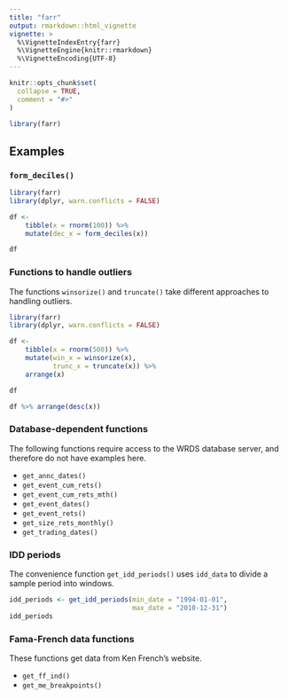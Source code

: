 ```yaml
---
title: "farr"
output: rmarkdown::html_vignette
vignette: >
  %\VignetteIndexEntry{farr}
  %\VignetteEngine{knitr::rmarkdown}
  %\VignetteEncoding{UTF-8}
---
```


```r
knitr::opts_chunk$set(
  collapse = TRUE,
  comment = "#>"
)
```

```r
library(farr)
```

## Examples

### `form_deciles()`

```r
library(farr)
library(dplyr, warn.conflicts = FALSE)

df <- 
    tibble(x = rnorm(100)) %>%
    mutate(dec_x = form_deciles(x))

df
```

### Functions to handle outliers

The functions `winsorize()` and `truncate()` take different approaches to handling outliers.

```r
library(farr)
library(dplyr, warn.conflicts = FALSE)

df <- 
    tibble(x = rnorm(500)) %>%
    mutate(win_x = winsorize(x),
           trunc_x = truncate(x)) %>%
    arrange(x)

df

df %>% arrange(desc(x))
```

### Database-dependent functions

The following functions require access to the WRDS database server, and therefore do not have examples here.

 - `get_annc_dates()`
 - `get_event_cum_rets()`
 - `get_event_cum_rets_mth()`
 - `get_event_dates()`
 - `get_event_rets()`
 - `get_size_rets_monthly()`
 - `get_trading_dates()`

### IDD periods

The convenience function `get_idd_periods()` uses `idd_data` to divide a sample period into windows.

```r
idd_periods <- get_idd_periods(min_date = "1994-01-01", 
                               max_date = "2010-12-31")
idd_periods
```

### Fama-French data functions

These functions get data from Ken French's website.

 - `get_ff_ind()`
 - `get_me_breakpoints()`

